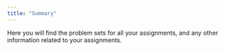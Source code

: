 ```yaml
---
title: "Summary"
---
```


Here you will find the problem sets for all your assignments, and any other information related to your assignments.
